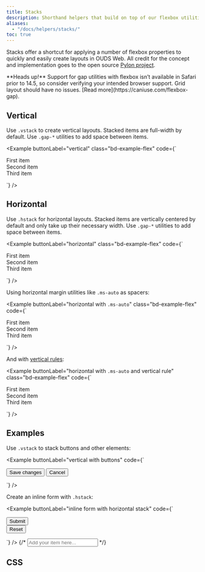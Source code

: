 ```yaml
---
title: Stacks
description: Shorthand helpers that build on top of our flexbox utilities to make component layout faster and easier than ever.
aliases:
  - "/docs/helpers/stacks/"
toc: true
---
```


Stacks offer a shortcut for applying a number of flexbox properties to quickly and easily create layouts in OUDS Web. All credit for the concept and implementation goes to the open source [Pylon project](https://almonk.github.io/pylon/).

<Callout type="warning">
**Heads up!** Support for gap utilities with flexbox isn’t available in Safari prior to 14.5, so consider verifying your intended browser support. Grid layout should have no issues. [Read more](https://caniuse.com/flexbox-gap).
</Callout>

## Vertical

Use `.vstack` to create vertical layouts. Stacked items are full-width by default. Use `.gap-*` utilities to add space between items.

<Example buttonLabel="vertical" class="bd-example-flex" code={`<div class="vstack gap-large">
    <div class="p-small">First item</div>
    <div class="p-small">Second item</div>
    <div class="p-small">Third item</div>
  </div>`} />

## Horizontal

Use `.hstack` for horizontal layouts. Stacked items are vertically centered by default and only take up their necessary width. Use `.gap-*` utilities to add space between items.

<Example buttonLabel="horizontal" class="bd-example-flex" code={`<div class="hstack gap-large">
    <div class="p-small">First item</div>
    <div class="p-small">Second item</div>
    <div class="p-small">Third item</div>
  </div>`} />

Using horizontal margin utilities like `.ms-auto` as spacers:

<Example buttonLabel="horizontal with `.ms-auto`" class="bd-example-flex" code={`<div class="hstack gap-large">
    <div class="p-small">First item</div>
    <div class="p-small ms-auto">Second item</div>
    <div class="p-small">Third item</div>
  </div>`} />

And with [vertical rules]([[docsref:/helpers/divider]]):

<Example buttonLabel="horizontal with `.ms-auto` and vertical rule" class="bd-example-flex" code={`<div class="hstack gap-large">
    <div class="p-small">First item</div>
    <div class="p-small ms-auto">Second item</div>
    <div class="vr"></div>
    <div class="p-small">Third item</div>
  </div>`} />

## Examples

Use `.vstack` to stack buttons and other elements:

<Example buttonLabel="vertical with buttons" code={`<div class="vstack gap-small col-md-5 mx-auto">
    <button type="button" class="btn btn-strong">Save changes</button>
    <button type="button" class="btn btn-default">Cancel</button>
  </div>`} />

Create an inline form with `.hstack`:

<Example buttonLabel="inline form with horizontal stack" code={`<div class="hstack gap-large">
    <button type="button" class="btn btn-strong">Submit</button>
    <div class="vr"></div>
    <button type="button" class="btn btn-negative">Reset</button>
  </div>`} />
{/* <input class="form-control me-auto" type="text" placeholder="Add your item here..." aria-label="Add your item here..." /> */}

## CSS

<ScssDocs buttonLabel="hstack and vstack" name="stacks" file="scss/helpers/_stacks.scss" />
